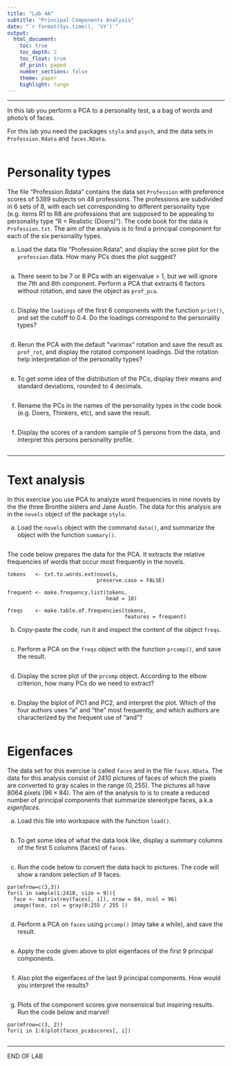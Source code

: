 ---
title: "Lab 4A"
subtitle: "Principal Components Analysis"
date: "`r format(Sys.time(), '%Y')`"
output: 
  html_document:
    toc: true
    toc_depth: 2
    toc_float: true
    df_print: paged
    number_sections: false
    theme: paper
    highlight: tango
---




---



In this lab you perform a PCA to a personality test, a a bag of words and photo's of faces.

For this lab you need the packages `stylo` and `psych`, and the data sets in `Profession.Rdata` and `faces.RData`. 

```{r message=F}

```

# Personality types

The file "Profession.Rdata" contains the data set `Profession` with preference scores of 5389 subjects on 48 professions. The professions are subdivided in 6 sets of 8, with each set corresponding to different personality type (e.g. items R1 to R8 are professions that are supposed to be appealing to personality type "R =  Realistic (Doers)"). The code book for the data is `Profession.txt`. The aim of the analysis is to find a principal component for each of the six personality types.


a. Load the data file "Profession.Rdata", and display the scree plot for the `profession` data. How many PCs does the plot suggest? 

```{r}

```

a. There seem to be 7 or 8 PCs with an eigenvalue > 1, but we will ignore the 7th and 8th component. Perform a PCA that extracts 6 factors without rotation, and save the object as `prof_pca`. 

```{r}

```



c. Display the `loadings` of the first 6 components with the function `print()`, and set the cutoff to 0.4. Do the loadings correspond to the personality types?

```{r}

```

d. Rerun the PCA with the default "varimax" rotation and save the result as `prof_rot`, and display the rotated component loadings. Did the rotation help interpretation of the personality types?

```{r}

```


e. To get some idea of the distribution of the PCs, display their means and standard deviations, rounded to 4 decimals.

```{r}

```

f. Rename the PCs in the names of the personality types in the code book (e.g. Doers, Thinkers, etc), and save the result.

```{r}

```



f. Display the scores of a random sample of 5 persons from the data, and interpret this persons personality profile.

```{r}

```

---

# Text analysis

In this exercise you use PCA to analyze word frequencies in nine novels by the the three Bronthe sisters and Jane Austin. The data for this analysis are in the `novels` object of the package `stylo`.

a. Load the `novels` object with the command `data()`, and summarize the object with the function `summary()`. 

```{r}

```

The code below prepares the data for the PCA. It extracts the relative frequencies of words that occur most frequently in the novels.

```
tokens   <- txt.to.words.ext(novels, 
                             preserve.case = FALSE)

frequent <- make.frequency.list(tokens, 
                                head = 10)

freqs    <- make.table.of.frequencies(tokens, 
                                      features = frequent)
```


b. Copy-paste the code, run it and inspect the content of the object `freqs`.

```{r}

```

c. Perform a PCA on the `freqs` object with the function `prcomp()`, and save the result.

```{r}

```


d. Display the scree plot of the `prcomp` object. According to the elbow criterion, how many PCs do we need to extract?

```{r}

```


e. Display the biplot of PC1 and PC2, and interpret the plot. Which of the four authors uses "a" and "the" most frequently, and which authors are characterized by the frequent use of "and"?

```{r}

```


# Eigenfaces

The data set for this exercise is called `faces` and in the file `faces.RData`. The data for this analysis consist of 2410 pictures of faces of which the pixels are converted to gray scales in the range $(0, 255)$. The pictures all have 8064 pixels  $(96\times84)$. The aim of the analysis to is to create a reduced number of principal components that summarize stereotype faces, a.k.a _eigenfaces_. 



a. Load this file into workspace with the function `load()`. 

```{r}

```




b. To get some idea of what the data look like, display a summary columns of the first 5 columns (faces) of `faces`.

```{r}

```


c. Run the code below to convert the data back to pictures. The code will show a random selection of 9 faces.

```
par(mfrow=c(3,3))
for(i in sample(1:2410, size = 9)){
  face <- matrix(rev(faces[, i]), nrow = 84, ncol = 96)
  image(face, col = gray(0:255 / 255 ))
```


```{r}

```

d. Perform a PCA on `faces` using `prcomp()` (may take a while), and save the result. 

```{r}

```


e. Apply the code given above to plot eigenfaces of the first 9 principal components. 


```{r}

```

f. Also plot the eigenfaces of the last 9 principal components. How would you interpret the results?

```{r}

```



g. Plots of the component scores give nonsensical but inspiring results. Run the code below and marvel!

```
par(mfrow=c(3, 2))
for(i in 1:6)plot(faces_pca$scores[, i])
```


```{r fig.width=10, fig.height=12}

```

---

END OF LAB